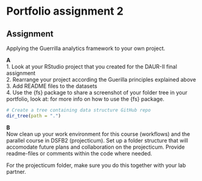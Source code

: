 Portfolio assignment 2 {.unnumbered}
================================================================================
Assignment {.unnumbered}
--------------------------------------------------------------------------------
Applying the Guerrilla analytics framework to your own project.

__A__ <br>
1. Look at your RStudio project that you created for the DAUR-II final assignment <br>
2. Rearrange your project according the Guerilla principles explained above <br>
3. Add README files to the datasets <br>
4. Use the {fs} package to share a screenshot of your folder tree in your portfolio, look at: for more info on how to use the {fs} package.

```r
# Create a tree containing data structure GitHub repo
dir_tree(path = ".")
```

__B__<br>
Now clean up your work environment for this course (workflows) and the parallel course in DSFB2 (projecticum). Set up a folder structure that will accomodate future plans and collaboration on the projecticum. Provide readme-files or comments within the code where needed.

For the projecticum folder, make sure you do this together with your lab partner.